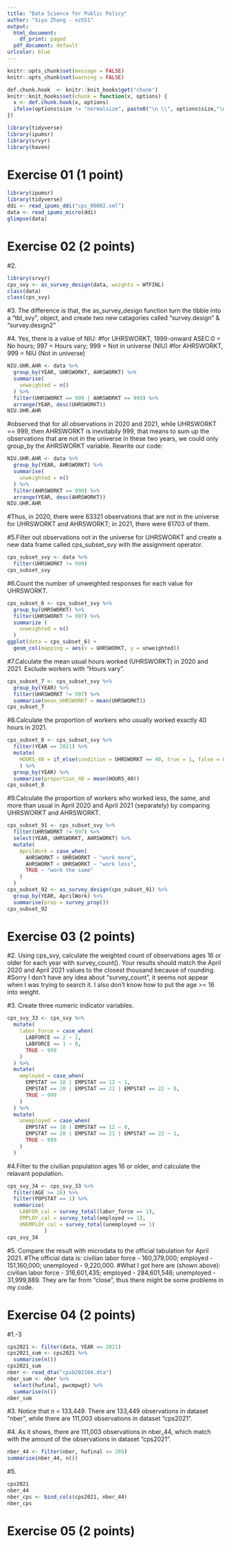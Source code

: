 ```yaml
---
title: "Data Science for Public Policy"
author: "Xiyu Zhang - xz551"
output:
  html_document:
    df_print: paged
  pdf_document: default
urlcolor: blue
---
```


```r
knitr::opts_chunk$set(message = FALSE)
knitr::opts_chunk$set(warning = FALSE)

```

```r
def.chunk.hook  <- knitr::knit_hooks$get("chunk")
knitr::knit_hooks$set(chunk = function(x, options) {
  x <- def.chunk.hook(x, options)
  ifelse(options$size != "normalsize", paste0("\n \\", options$size,"\n\n", x, "\n\n \\normalsize"), x)
})

```

\begin{center}
\Huge{PPOL 670 | Assignment 3}

\Huge{Applied Introduction to R's Tidyverse}
\end{center}

\vspace{0.1in}

```r
library(tidyverse)
library(ipumsr)
library(srvyr)
library(haven)

```


# Exercise 01 (1 point)

```r
library(ipumsr)
library(tidyverse)
ddi <- read_ipums_ddi("cps_00002.xml")
data <- read_ipums_micro(ddi)
glimpse(data)
```


\newpage

# Exercise 02 (2 points)
#2.
```r
library(srvyr)
cps_svy <- as_survey_design(data, weights = WTFINL)
class(data)
class(cps_svy)

```
#3. The difference is that, the as_survey_design function turn the tibble into a "tbl_svy", object, and create two new catagories called "survey.design" & "survey.design2"

#4. Yes, there is a value of NIU: 
#for UHRSWORKT, 1999-onward ASEC:0 = No hours; 997 = Hours vary; 999 = Not in universe (NIU)
#for AHRSWORKT, 999 = NIU (Not in universe)

```r
NIU.UHR.AHR <- data %>%
  group_by(YEAR, UHRSWORKT, AHRSWORKT) %>%
  summarise(
    unweighted = n()
  ) %>%
  filter(UHRSWORKT == 999 | AHRSWORKT == 999) %>%
  arrange(YEAR, desc(UHRSWORKT))
NIU.UHR.AHR
```

#observed that for all observations in 2020 and 2021, while UHRSWORKT == 999, then AHRSWORKT is inevitabily 999, that means to sum up the observations that are not in the universe in these two years, we could only group_by the AHRSWORKT variable. Rewrite our code:

```r
NIU.UHR.AHR <- data %>%
  group_by(YEAR, AHRSWORKT) %>%
  summarise(
    unweighted = n()
  ) %>%
  filter(AHRSWORKT == 999) %>%
  arrange(YEAR, desc(AHRSWORKT))
NIU.UHR.AHR
```

#Thus, in 2020, there were 63321 observations that are not in the universe for  UHRSWORKT and AHRSWORKT; in 2021, there were 61703 of them.

#5.Filter out observations not in the universe for UHRSWORKT and create a new data frame called cps_subset_svy with the assignment operator.

```r
cps_subset_svy <- data %>%
  filter(UHRSWORKT != 999)
cps_subset_svy
```

#6.Count the number of unweighted responses for each value for UHRSWORKT.
```r
cps_subset_6 <- cps_subset_svy %>%
  group_by(UHRSWORKT) %>%
  filter(UHRSWORKT != 997) %>%
  summarize (
    unweighted = n()
  ) 
ggplot(data = cps_subset_6) + 
  geom_col(mapping = aes(x = UHRSWORKT, y = unweighted))
```

#7.Calculate the mean usual hours worked (UHRSWORKT) in 2020 and 2021. Exclude workers with "Hours vary".
```r
cps_subset_7 <- cps_subset_svy %>%
  group_by(YEAR) %>%
  filter(UHRSWORKT != 997) %>%
  summarise(mean_UHRSWORKT = mean(UHRSWORKT))
cps_subset_7
```

#8.Calculate the proportion of workers who usually worked exactly 40 hours in 2021.
```r
cps_subset_8 <- cps_subset_svy %>%
  filter(YEAR == 2021) %>%
  mutate(
    HOURS_40 = if_else(condition = UHRSWORKT == 40, true = 1, false = 0)
    ) %>%
  group_by(YEAR) %>%
  summarise(proportion_40 = mean(HOURS_40))
cps_subset_8
```

#9.Calculate the proportion of workers who worked less, the same, and more than usual in April 2020 and April 2021 (separately) by comparing UHRSWORKT and AHRSWORKT.
```r
cps_subset_91 <- cps_subset_svy %>%
  filter(UHRSWORKT != 997) %>%
  select(YEAR, UHRSWORKT, AHRSWORKT) %>%
  mutate(
    AprilWork = case_when(
      AHRSWORKT > UHRSWORKT ~ "work more",
      AHRSWORKT < UHRSWORKT ~ "work less",
      TRUE ~ "work the same"
    )
  ) 
cps_subset_92 <- as_survey_design(cps_subset_91) %>%
  group_by(YEAR, AprilWork) %>%
  summarise(prop = survey_prop())
cps_subset_92
```
\newpage

# Exercise 03 (2 points)
#2. Using cps_svy, calculate the weighted count of observations ages 16 or older for each year with survey_count(). Your results should match the April 2020 and April 2021 values to the closest thousand because of rounding.
#Sorry I don't have any idea about "survey_count", it seems not appear when I was trying to search it. I also don't know how to put the age >= 16 into weight.

#3. Create three numeric indicator variables.
```r
cps_svy_33 <- cps_svy %>%
  mutate(
    labor_force = case_when(
      LABFORCE == 2 ~ 1,
      LABFORCE == 1 ~ 0,
      TRUE ~ 999
    )
  ) %>%
  mutate(
    employed = case_when(
      EMPSTAT == 10 | EMPSTAT == 12 ~ 1,
      EMPSTAT == 20 | EMPSTAT == 21 | EMPSTAT == 22 ~ 0,
      TRUE ~ 999
    )
  ) %>%
  mutate(
    unemployed = case_when(
      EMPSTAT == 10 | EMPSTAT == 12 ~ 0,
      EMPSTAT == 20 | EMPSTAT == 21 | EMPSTAT == 22 ~ 1,
      TRUE ~ 999
    )
  )
```

#4.Filter to the civilian population ages 16 or older, and calculate the relavant population.
```r
cps_svy_34 <- cps_svy_33 %>%
  filter(AGE >= 16) %>%
  filter(POPSTAT == 1) %>%
  summarise(
    LABFOR_cal = survey_total(labor_force == 1),
    EMPLOY_cal = survey_total(employed == 1),
    UNEMPLOY_cal = survey_total(unemployed == 1)
            )
cps_svy_34
```

#5. Compare the result with microdata to the official tabulation for April 2021.
#The official data is: civilian labor force - 160,379,000; employed - 151,160,000; unemployed - 9,220,000.
#What I got here are (shown above): civilian labor force - 316,601,435; employed - 284,601,546; unemployed - 31,999,889. They are far from "close", thus there might be some problems in my code.

\newpage

# Exercise 04 (2 points)
#1.-3
```r
cps2021 <- filter(data, YEAR == 2021)
cps2021_sum <- cps2021 %>%
  summarise(n())
cps2021_sum
nber <- read_dta("cpsb202104.dta")
nber_sum <- nber %>%
  select(hufinal, pwcmpwgt) %>%
  summarise(n())
nber_sum
```
#3. Notice that n = 133,449. There are 133,449 observations in dataset "nber", while there are 111,003 observations in dataset "cps2021".

#4. As it shows, there are 111,003 observations in nber_44, which match with the amount of the observations in dataset "cps2021".
```r
nber_44 <- filter(nber, hufinal <= 205)
summarise(nber_44, n())
```

#5. 
```r
cps2021
nber_44
nber_cps <- bind_cols(cps2021, nber_44)
nber_cps
```

\newpage

# Exercise 05 (2 points)
